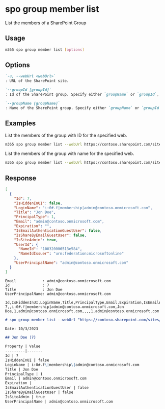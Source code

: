 
# spo group member list

List the members of a SharePoint Group

## Usage

```sh
m365 spo group member list [options]
```

## Options

```md definition-list
`-u, --webUrl <webUrl>`
: URL of the SharePoint site.

`--groupId [groupId]`
: Id of the SharePoint group. Specify either `groupName` or `groupId`, but not both.

`--groupName [groupName]`
: Name of the SharePoint group. Specify either `groupName` or `groupId`, but not both.
```

<Global />

## Examples

List the members of the group with ID for the specified web.

```sh
m365 spo group member list --webUrl https://contoso.sharepoint.com/sites/SiteA --groupId 5
```

List the members of the group with name for the specified web.

```sh
m365 spo group member list --webUrl https://contoso.sharepoint.com/sites/SiteA --groupName "Contoso Site Members"
```

## Response

<Tabs>
  <TabItem value="JSON">

  ```json
  [
    {
      "Id": 7,
      "IsHiddenInUI": false,
      "LoginName": "i:0#.f|membership|admin@contoso.onmicrosoft.com",
      "Title": "Jon Doe",
      "PrincipalType": 1,
      "Email": "admin@contoso.onmicrosoft.com",
      "Expiration": "",
      "IsEmailAuthenticationGuestUser": false,
      "IsShareByEmailGuestUser": false,
      "IsSiteAdmin": true,
      "UserId": {
        "NameId": "100320006513e584",
        "NameIdIssuer": "urn:federation:microsoftonline"
      },
      "UserPrincipalName": "admin@contoso.onmicrosoft.com"
    }
  ]
  ```

  </TabItem>
  <TabItem value="Text">

  ```text
  Email            : admin@contoso.onmicrosoft.com
  Id               : 7
  Title            : Jon Doe
  UserPrincipalName: admin@contoso.onmicrosoft.com
  ```

  </TabItem>
  <TabItem value="CSV">

  ```csv
  Id,IsHiddenInUI,LoginName,Title,PrincipalType,Email,Expiration,IsEmailAuthenticationGuestUser,IsShareByEmailGuestUser,IsSiteAdmin,UserPrincipalName
  7,,i:0#.f|membership|admin@contoso.onmicrosoft.com,Jon Doe,1,admin@contoso.onmicrosoft.com,,,,1,admin@contoso.onmicrosoft.com
  ```

  </TabItem>
  <TabItem value="Markdown">

  ```md
  # spo group member list --webUrl "https://contoso.sharepoint.com/sites/SiteA" --groupName "Contoso Site Members"

  Date: 10/3/2023

  ## Jon Doe (7)

  Property | Value
  ---------|-------
  Id | 7
  IsHiddenInUI | false
  LoginName | i:0#.f\|membership\|admin@contoso.onmicrosoft.com
  Title | Jon Doe
  PrincipalType | 1
  Email | admin@contoso.onmicrosoft.com
  Expiration |
  IsEmailAuthenticationGuestUser | false
  IsShareByEmailGuestUser | false
  IsSiteAdmin | true
  UserPrincipalName | admin@contoso.onmicrosoft.com
  ```

  </TabItem>
</Tabs>
